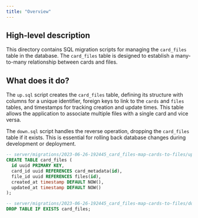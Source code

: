 ```yaml
---
title: "Overview"
---
```


## High-level description
This directory contains SQL migration scripts for managing the `card_files` table in the database. The `card_files` table is designed to establish a many-to-many relationship between cards and files.

## What does it do?
The `up.sql` script creates the `card_files` table, defining its structure with columns for a unique identifier, foreign keys to link to the `cards` and `files` tables, and timestamps for tracking creation and update times. This table allows the application to associate multiple files with a single card and vice versa.

The `down.sql` script handles the reverse operation, dropping the `card_files` table if it exists. This is essential for rolling back database changes during development or deployment.

```sql
-- server/migrations/2023-06-26-192445_card_files-map-cards-to-files/up.sql
CREATE TABLE card_files (
  id uuid PRIMARY KEY,
  card_id uuid REFERENCES card_metadata(id),
  file_id uuid REFERENCES files(id),
  created_at timestamp DEFAULT NOW(),
  updated_at timestamp DEFAULT NOW()
);
```

```sql
-- server/migrations/2023-06-26-192445_card_files-map-cards-to-files/down.sql
DROP TABLE IF EXISTS card_files;
```
